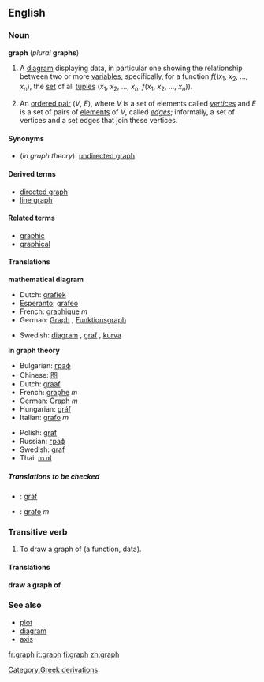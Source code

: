 ==English==

{{wikipedia}}
===Noun===
'''graph''' (''plural'' '''graphs''')

#{{mathematics}} A [[diagram]] displaying data, in particular one showing the relationship between two or more [[variable]]s; specifically, for a function ''f''((''x''<sub>1</sub>, ''x''<sub>2</sub>, ..., ''x''<sub>''n''</sub>), the [[set]] of all [[tuple]]s (''x''<sub>1</sub>, ''x''<sub>2</sub>, ..., ''x''<sub>''n''</sub>, ''f''(''x''<sub>1</sub>, ''x''<sub>2</sub>, ..., ''x''<sub>''n''</sub>)).
#{{graphtheory}} An [[ordered pair]] (''V'', ''E''), where ''V'' is a set of elements called ''[[vertex|vertices]]'' and ''E'' is a set of pairs of [[element]]s of ''V'', called ''[[edge]]s''; informally, a set of vertices and a set edges that join these vertices.

====Synonyms====
*(''in graph theory''): [[undirected graph]]

====Derived terms====
*[[directed graph]]
*[[line graph]]

====Related terms====
*[[graphic]]
*[[graphical]]

====Translations====

'''mathematical diagram'''
{{top}}
*Dutch: [[grafiek]]
*[[Esperanto]]: [[grafeo]]
*French: [[graphique]] ''m''
*German: [[Graph]] {{m}}, [[Funktionsgraph]] {{m}}
{{mid}}
*Swedish: [[diagram]] {{n}}, [[graf]] {{c}}, [[kurva]] {{c}}
{{bottom}}

'''in graph theory'''
{{top}}
*Bulgarian: [[граф#Bulgarian|граф]]
*Chinese: [[图]]
*Dutch: [[graaf]]
*French: [[graphe]] ''m''
*German: [[Graph]] ''m''
*Hungarian: [[gráf]]
*Italian: [[grafo]] ''m''
{{mid}}
*Polish: [[graf]]
*Russian: [[граф#Russian|граф]]
*Swedish: [[graf]] {{c}}
*Thai: [[กราฟ]]
{{bottom}}

=====Translations to be checked=====
<!--Remove this section once all of the translations below have been moved into the tables above.-->
{{checktrans}}

*{{ttbc|Irish}}: [[graf]]
*{{ttbc|Spanish}}: [[grafo]] ''m''

===Transitive verb===
{{en-infl-reg-consonant|graph||}}

#{{mathematics}} To draw a graph of (a function, data).

====Translations====

'''draw a graph of'''
{{top}}
{{mid}}
{{bottom}}

===See also===
*[[plot]]
*[[diagram]]
*[[axis]]

[[Category:Greek derivations]]

[[fr:graph]]
[[it:graph]]
[[fi:graph]]
[[zh:graph]]